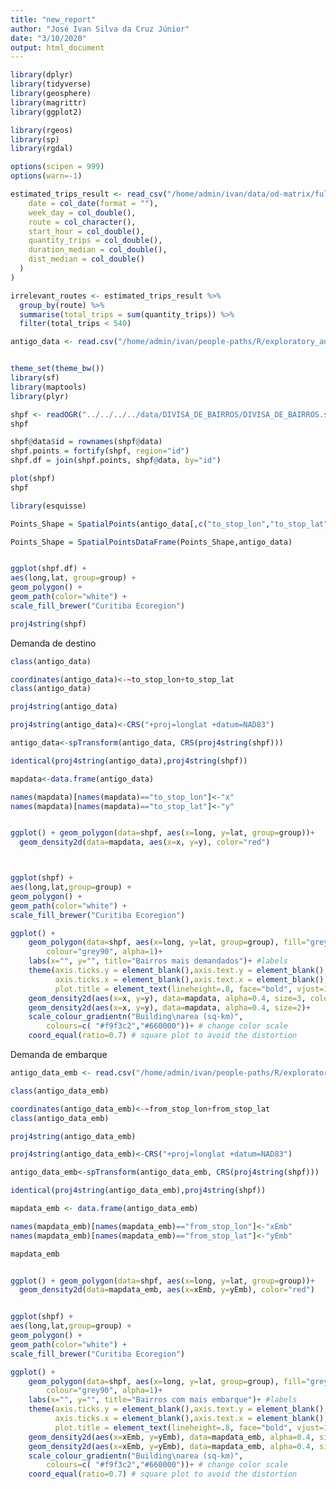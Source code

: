 ```yaml
---
title: "new_report"
author: "José Ivan Silva da Cruz Júnior"
date: "3/10/2020"
output: html_document
---
```


```r
library(dplyr)
library(tidyverse)
library(geosphere)
library(magrittr)
library(ggplot2)

library(rgeos)
library(sp)
library(rgdal)

options(scipen = 999)
options(warn=-1)
```

```r
estimated_trips_result <- read_csv("/home/admin/ivan/data/od-matrix/full/output/result.csv", col_types = list(
    date = col_date(format = ""),
    week_day = col_double(),
    route = col_character(),
    start_hour = col_double(),
    quantity_trips = col_double(),
    duration_median = col_double(),
    dist_median = col_double()
  )
)

irrelevant_routes <- estimated_trips_result %>% 
  group_by(route) %>% 
  summarise(total_trips = sum(quantity_trips)) %>% 
  filter(total_trips < 540)

antigo_data <- read.csv("/home/admin/ivan/people-paths/R/exploratory_analysis/markdown/2017_07_05_full_agg", stringsAsFactors=F)



```

```r
theme_set(theme_bw())
library(sf)
library(maptools)
library(plyr)

shpf <- readOGR("../../../../data/DIVISA_DE_BAIRROS/DIVISA_DE_BAIRROS.shp")
shpf

shpf@data$id = rownames(shpf@data)
shpf.points = fortify(shpf, region="id")
shpf.df = join(shpf.points, shpf@data, by="id")

plot(shpf)
shpf

library(esquisse)

Points_Shape = SpatialPoints(antigo_data[,c("to_stop_lon","to_stop_lat")],proj4string=CRS(proj4string(shpf)))

Points_Shape = SpatialPointsDataFrame(Points_Shape,antigo_data)


ggplot(shpf.df) + 
aes(long,lat, group=group) + 
geom_polygon() +
geom_path(color="white") +
scale_fill_brewer("Curitiba Ecoregion")

proj4string(shpf)

```

Demanda de destino
```r
class(antigo_data)

coordinates(antigo_data)<-~to_stop_lon+to_stop_lat
class(antigo_data)

proj4string(antigo_data)

proj4string(antigo_data)<-CRS("+proj=longlat +datum=NAD83")

antigo_data<-spTransform(antigo_data, CRS(proj4string(shpf)))

identical(proj4string(antigo_data),proj4string(shpf))

mapdata<-data.frame(antigo_data)

names(mapdata)[names(mapdata)=="to_stop_lon"]<-"x"
names(mapdata)[names(mapdata)=="to_stop_lat"]<-"y"


ggplot() + geom_polygon(data=shpf, aes(x=long, y=lat, group=group))+ 
  geom_density2d(data=mapdata, aes(x=x, y=y), color="red")



ggplot(shpf) + 
aes(long,lat,group=group) + 
geom_polygon() +
geom_path(color="white") +
scale_fill_brewer("Curitiba Ecoregion")


```

```r
ggplot() +  
    geom_polygon(data=shpf, aes(x=long, y=lat, group=group), fill="grey40", 
        colour="grey90", alpha=1)+
    labs(x="", y="", title="Bairros mais demandados")+ #labels
    theme(axis.ticks.y = element_blank(),axis.text.y = element_blank(), # get rid of x ticks/text
          axis.ticks.x = element_blank(),axis.text.x = element_blank(), # get rid of y ticks/text
          plot.title = element_text(lineheight=.8, face="bold", vjust=1))+ # make title bold and add space
    geom_density2d(aes(x=x, y=y), data=mapdata, alpha=0.4, size=3, color="grey20")+# to get outline
    geom_density2d(aes(x=x, y=y), data=mapdata, alpha=0.4, size=2)+
    scale_colour_gradientn("Building\narea (sq-km)", 
        colours=c( "#f9f3c2","#660000"))+ # change color scale
    coord_equal(ratio=0.7) # square plot to avoid the distortion
```

Demanda de embarque
```r
antigo_data_emb <- read.csv("/home/admin/ivan/people-paths/R/exploratory_analysis/markdown/2017_07_05_full_agg", stringsAsFactors=F)

class(antigo_data_emb)

coordinates(antigo_data_emb)<-~from_stop_lon+from_stop_lat
class(antigo_data_emb)

proj4string(antigo_data_emb)

proj4string(antigo_data_emb)<-CRS("+proj=longlat +datum=NAD83")

antigo_data_emb<-spTransform(antigo_data_emb, CRS(proj4string(shpf)))

identical(proj4string(antigo_data_emb),proj4string(shpf))

mapdata_emb <- data.frame(antigo_data_emb)

names(mapdata_emb)[names(mapdata_emb)=="from_stop_lon"]<-"xEmb"
names(mapdata_emb)[names(mapdata_emb)=="from_stop_lat"]<-"yEmb"

mapdata_emb


ggplot() + geom_polygon(data=shpf, aes(x=long, y=lat, group=group))+ 
  geom_density2d(data=mapdata_emb, aes(x=xEmb, y=yEmb), color="red")


ggplot(shpf) + 
aes(long,lat,group=group) + 
geom_polygon() +
geom_path(color="white") +
scale_fill_brewer("Curitiba Ecoregion")
```

```r
ggplot() +  
    geom_polygon(data=shpf, aes(x=long, y=lat, group=group), fill="grey40", 
        colour="grey90", alpha=1)+
    labs(x="", y="", title="Bairros com mais embarque")+ #labels
    theme(axis.ticks.y = element_blank(),axis.text.y = element_blank(), # get rid of x ticks/text
          axis.ticks.x = element_blank(),axis.text.x = element_blank(), # get rid of y ticks/text
          plot.title = element_text(lineheight=.8, face="bold", vjust=1))+ # make title bold and add space
    geom_density2d(aes(x=xEmb, y=yEmb), data=mapdata_emb, alpha=0.4, size=3, color="grey20")+# to get outline
    geom_density2d(aes(x=xEmb, y=yEmb), data=mapdata_emb, alpha=0.4, size=2)+
    scale_colour_gradientn("Building\narea (sq-km)", 
        colours=c( "#f9f3c2","#660000"))+ # change color scale
    coord_equal(ratio=0.7) # square plot to avoid the distortion
```

